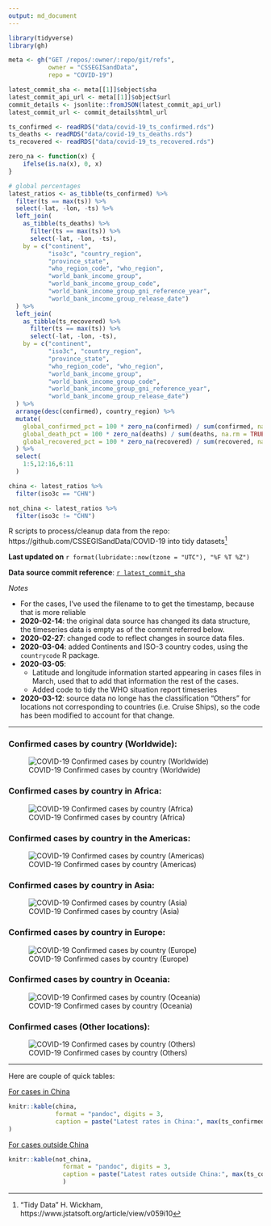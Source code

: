 ```yaml
---
output: md_document
---
```


```r
library(tidyverse)
library(gh)

meta <- gh("GET /repos/:owner/:repo/git/refs",
           owner = "CSSEGISandData",
           repo = "COVID-19")

latest_commit_sha <- meta[[1]]$object$sha
latest_commit_api_url <- meta[[1]]$object$url
commit_details <- jsonlite::fromJSON(latest_commit_api_url)
latest_commit_url <- commit_details$html_url

ts_confirmed <- readRDS("data/covid-19_ts_confirmed.rds")
ts_deaths <- readRDS("data/covid-19_ts_deaths.rds")
ts_recovered <- readRDS("data/covid-19_ts_recovered.rds")

zero_na <- function(x) {
	ifelse(is.na(x), 0, x)
}

# global percentages
latest_ratios <- as_tibble(ts_confirmed) %>%
  filter(ts == max(ts)) %>%
  select(-lat, -lon, -ts) %>%
  left_join(
    as_tibble(ts_deaths) %>%
      filter(ts == max(ts)) %>%
      select(-lat, -lon, -ts),
    by = c("continent", 
           "iso3c", "country_region", 
           "province_state",
           "who_region_code", "who_region",
           "world_bank_income_group",
           "world_bank_income_group_code",
           "world_bank_income_group_gni_reference_year",
           "world_bank_income_group_release_date")
  ) %>%
  left_join(
    as_tibble(ts_recovered) %>%
      filter(ts == max(ts)) %>%
      select(-lat, -lon, -ts),
    by = c("continent", 
           "iso3c", "country_region", 
           "province_state",
           "who_region_code", "who_region",
           "world_bank_income_group",
           "world_bank_income_group_code",
           "world_bank_income_group_gni_reference_year",
           "world_bank_income_group_release_date")
  ) %>%
  arrange(desc(confirmed), country_region) %>%
  mutate(
    global_confirmed_pct = 100 * zero_na(confirmed) / sum(confirmed, na.rm = TRUE),
    global_death_pct = 100 * zero_na(deaths) / sum(deaths, na.rm = TRUE),
    global_recovered_pct = 100 * zero_na(recovered) / sum(recovered, na.m = TRUE)
  ) %>% 
  select(
    1:5,12:16,6:11
  )

china <- latest_ratios %>%
  filter(iso3c == "CHN")

not_china <- latest_ratios %>%
  filter(iso3c != "CHN")

```


R scripts to process/cleanup data from the repo: https://github.com/CSSEGISandData/COVID-19 into tidy datasets[^tidypaper]

[^tidypaper]: "Tidy Data" H. Wickham, https://www.jstatsoft.org/article/view/v059i10

**Last updated on** `r format(lubridate::now(tzone = "UTC"), "%F %T %Z")`

**Data source commit reference**: [`r latest_commit_sha`](`r latest_commit_url`) 

*Notes*

  - For the cases, I've used the filename to to get the timestamp, because that is more reliable
  - **2020-02-14**: the original data source has changed its data structure, the timeseries data is empty as of the commit referred below.
  - **2020-02-27**: changed code to reflect changes in source data files.
  - **2020-03-04**: added Continents and ISO-3 country codes, using the `countrycode` R package.
  - **2020-03-05**: 
	- Latitude and longitude information started appearing in cases files in March, used that to add that information the rest of the cases.
	- Added code to tidy the WHO situation report timeseries
  - **2020-03-12**: source data no longe has the classification "Others" for locations not corresponding to countries (i.e. Cruise Ships), so the code has been modified to account for that change.

-----

### Confirmed cases by country (Worldwide):

![COVID-19 Confirmed cases by country (Worldwide)](covid19-confirmed-cases-by-country.png)

### Confirmed cases by country in Africa:

![COVID-19 Confirmed cases by country (Africa)](africa-covid19-confirmed-cases-by-country.png)

### Confirmed cases by country in the Americas:

![COVID-19 Confirmed cases by country (Americas)](americas-covid19-confirmed-cases-by-country.png)

### Confirmed cases by country in Asia:

![COVID-19 Confirmed cases by country (Asia)](asia-covid19-confirmed-cases-by-country.png)

### Confirmed cases by country in Europe:

![COVID-19 Confirmed cases by country (Europe)](europe-covid19-confirmed-cases-by-country.png)

### Confirmed cases by country in Oceania:

![COVID-19 Confirmed cases by country (Oceania)](oceania-covid19-confirmed-cases-by-country.png)

### Confirmed cases (Other locations):

![COVID-19 Confirmed cases by country (Others)](others-covid19-confirmed-cases-by-country.png)

-----

Here are couple of quick tables:

[For cases in China](https://github.com/jmcastagnetto/covid-19-data-cleanup/blob/master/latest_china_ratios.md)

```r
knitr::kable(china,
             format = "pandoc", digits = 3,
             caption = paste("Latest rates in China:", max(ts_confirmed$ts))
)
```

[For cases outside China](https://github.com/jmcastagnetto/covid-19-data-cleanup/blob/master/latest_not_china_ratios.md) 

```r
knitr::kable(not_china,
               format = "pandoc", digits = 3,
               caption = paste("Latest rates outside China:", max(ts_confirmed$ts))
               )
```

